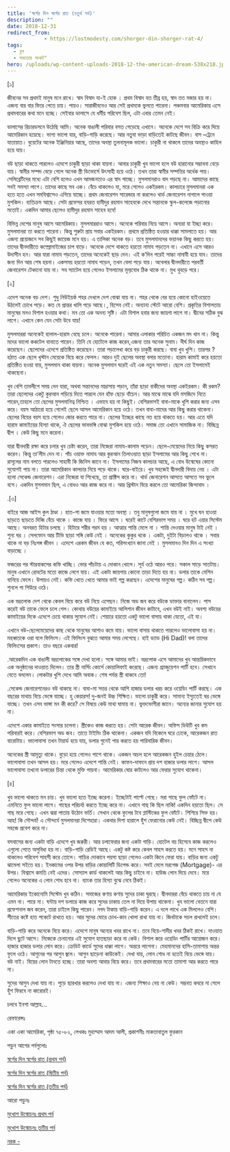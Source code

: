 ```yaml
---
title: 'স্বর্গের দিন স্বর্গের রাত (চতুর্থ পর্ব)'
description: ""
date: 2018-12-31
redirect_from: 
            - https://lostmodesty.com/shorger-din-shorger-rat-4/
tags: 
  - ব্লগ
  - সভ্যতার সংকট"
hero: /uploads/wp-content-uploads-2018-12-the-american-dream-538x218.jpg
---
```

\[১]

জীবনের সব প্রথমই মানুষ মনে রাখে। স্বাদ বিস্বাদ যা-ই হোক । প্রথম বিস্বাদ যত তীব্র হয়, স্বাদ তত মজার হয় না। এজন্য বার বার ফিরে পেতে চায়। পায়ও। সারাজীবনেও আর সেই প্রথমকে ভুলতে পারেনা। পঞ্চমবার আমেরিকায় এসে প্রথমবারের কথা মনে হচ্ছে। সেইবার ডালাসে যে ধর্মীয় পরিবেশ ছিল, এটা এবার তেমন নেই।

ডালাসের রিচারডসনে উঠেছি আমি। অনেক বাঙালী পরিবার বসত গেড়েছে এখানে। অনেকে দেশে সব বিক্রি করে দিয়ে আমেরিকান হয়েছে। ভাগ্য ভালো যার, বাড়ি-গাড়ি করেছে। আর নতুবা ভাড়া বাড়িতেই কাটছে জীবন। বাস –ট্রেনে যাতায়াত। বুয়েটের অনেক ইঞ্জিনিয়ার আছে, তাদের অবস্থা তুলনামূলক ভালো। চাকুরী না থাকলে তাদের অবস্থাও কাহিল হয়ে যায়।

বউ ছাড়া থাকতে পারলেও এদেশে চাকুরী ছাড়া থাকা যায়না। আবার চাকুরী খুব ভালো হলে বউ হারানোর সম্ভাবনা বেড়ে যায়। স্বামীর সম্পদ বেড়ে গেলে অনেক স্ত্রী ডিভোর্সে উৎসাহী হয়ে ওঠে। তখন তারা স্বামীর সম্পত্তির অর্ধেক পায়। সেলিব্রেটিদের মধ্যে এটা বেশি হলেও এখন আমজনতাও এর স্বাদ পাচ্ছে। মুসলমানরাও বাদ পড়ছে না। আমাদের কাছে সবই সমস্যা লাগে। তাদের কাছে সব এক। বেঁচে থাকলেও যা, মরে গেলেও একইরকম। কালচারে মুসলমানরা এক হতে হতে এখন সমবিশ্বাসেও এগিয়ে যাচ্ছে। প্রথম জেনারেশন সারেন্ডার না করলেও থার্ড জেনারেশন নাগালে পাওয়া মুশকিল। ব্যতিক্রম আছে। সেটা প্রফেসর হযরত হামীদুর রহমান সাহেবকে দেখে সন্তানকে স্কুল-কলেজে পড়ানোর মতোই। একদিন আমার ছেলেও হামীদুর রহমান সাহেব হবে!

বিভিন্ন দেশের মানুষ আসে আমেরিকায়। মুসলমাররাও আসে। অনেকে পরিবার নিয়ে আসে। অন্যরা যা ইচ্ছা করে। মুসলমানরা তা করতে পারেনা। কিন্তু শুরুটা প্রায় সবার একইরকম। প্রথমে প্রতিষ্ঠিত হওয়ার ধাক্কা সামলাতে হয়। আর এজন্য প্রয়োজনে সব কিছুই জায়েজ মনে হয়। এ তালিকা অনেক বড়। তবে মুসলমানদের ভয়ানক কিছু করতে হয়। তাদের দ্বীনদারীতে কম্প্রোমাইজের চাপ বাড়ে। অনেকে দেশে থাকতে হয়তো নামায পড়তেন না। এখানে এসে আরও উদাসীন হন। আর যারা নামায পড়তেন, তাদের অনেকেই ছাড় দেন। এই ক’দিন পরেই সাচ্চা নামাযী হয়ে যাব। তাদের জন্য দিন আর শেষ হয়না। একসময় হয়তো নামায পড়েন, তখন বেলা পড়ে যায়। অবেলার দ্বীনদারীতে পরবর্তী জেনারেশন টেকানো যায় না। সব স্যাটেল হয়ে গেলেও ইসলামের মূল্যবোধ ঠিক থাকে না। মুখ থুবড়ে পরে।

\[২]

এদেশ অনেক বড় দেশ। শুধু নিউইয়র্ক শহর দেখলে দেশ বোঝা যায় না। শহর থেকে বের হয়ে কোনো হাইওয়েতে উঠলেই চোখে পড়ে। কত যে প্রান্তর খালি পড়ে আছে।, হিসেব নেই। অন্যান্য স্টেটে আরো বেশি। প্রকৃতির বিশালতায় মানুষের মনও বিশাল হওয়ার কথা। মন তো এক অনন্য সৃষ্টি। এটা বিশাল হবার জন্য জায়গা লাগে না। দ্বীনের সঠিক বুঝ লাগে। এখানে কেন যেন সেটা উবে যায়!

মুসলমাররা অনেকেই হালাল-হারাম বেছে চলে। অনেকে পারেনা। আমার এলাকার পরিচিত একজন মদ খান না। কিন্তু মদের ভালো ককটেল বানাতে পারেন। তিনি যে হোটেলে কাজ করেন,এজন্য তার অনেক সুনাম। দীর্ঘ দিন কাজ করেছেন। ছেলেদের এদেশে প্রতিষ্ঠিত করেছেন। তারা পড়ালেখা করে বড় চাকুরী করছে। বাবা খুব খুশি। তারপর ? হঠাত এক ছেলে খৃস্টান মেয়েকে বিয়ে করে ফেলল। আরও দুই ছেলের অবস্থা বলার মতোনা। হারাম কামাই করে হয়তো প্রতিষ্ঠিত হওয়া যায়, মুসলমান থাকা যায়না। অনেক মুসলমান ঘরেই এই এক নতুন সমস্যা। ছেলে তো ইসলামেই থাকছেনা।

খুব বেশি তাবলীগে সময় দেন যারা, অথবা সন্তানদের মাদ্রাসায় পড়ান, তাঁরা ছাড়া বাকীদের অবস্থা একইরকম। কী রকম? তারা ছেলেদের একটু কুরআন পড়িয়ে দিতে পারলে যেন হাঁফ ছেড়ে বাঁচেন। আর মাঝে মাঝে যদি মসজিদে নিতে পারেন,তাহলে তো ছেলের মুসলমানিত্ব নিশ্চিত । এভাবে হয় না কিছুই। বেশিরভাগই বাবা-মাকে খুশি করার জন্য এসব করে। বয়স আঠারো হয়ে গেলেই ছেলে আসল আমেরিকান হয়ে ওঠে। তখন বাবা-মাদের আর কিছু করার থাকেনা। ছেলের বিয়ের বয়স হয়ে গেলেও জোর করতে পারে না। ছেলের ইচ্ছের কাছে নত হয়ে থাকতে হয়। আর এতে যদি হারাম কামাইয়ের হিস্যা থাকে, ঐ ছেলের ভাবভঙ্গি বোঝা মুশকিল হয়ে ওঠে। সমাজ তো এখানে সামাজিক না। বিচ্ছিন্ন দ্বীপ । কেউ কিছু মনে করেনা।

যারা দ্বীনদারী রক্ষা করে চলার খুব চেষ্টা করেন, তারা নিজেরা নামায-কালাম পড়েন। ছেলে-মেয়েদের নিয়ে কিছু কসরত করেন। কিন্তু তা’লীম দেন না। পাঁচ ওয়াক্ত নামায আর কুরআন তিলাওয়াত ছাড়া ইসলামের আর কিছু শেখে না। রাসূলের নাম বলতে পারলেও সাহাবী কি জিনিস জানে না। ইসলামের নিজস্ব কালচার আছে, এ বোধ উন্মেষের কোনো সুযোগই পায় না। তারা আমেরিকান কালচার নিয়ে পড়ে থাকে। ঘরে-বাইরে। খুব সহজেই দ্বীনদারী বিদায় নেয় । এটা হলো সেকেন্ড জেনারেশন। এরা নিজেরা যা শিখেছে, তা প্রাক্টিস করে না। থার্ড জেনারেশন আসতে আসতে সব ভুলে বসে। একদিন মুসলমান ছিল, এ বোধও আর কাজ করে না। আর খ্রিস্টান বিয়ে করলে তো আমেরিকা জিন্দাবাদ ।

.\[৩]

বাইরে আজ আইস কুল ঠাণ্ডা । হাত-পা জমে যাওয়ার মতো অবস্থা । তবু মানুষগুলো জমে যায় না । মুখে ঘন হাওয়া ছাড়তে ছাড়তে দিব্বি বেঁচে থাকে । কাজে যায় । ফিরে আসে । ঘরেই কাটে বেশিরভাগ সময় । ঘরে হট এয়ার সিস্টেম আছে। অনবরত হিটার চলছে । হিটারে শরীর গরম হয় । আত্মার শান্তি মেলে না । শান্তি দেওয়ার মানুষ টাই নেই । শুন্য ঘর । সেলফোন আর টিভি ছাড়া সঙ্গি কেউ নেই । অনেকের কুকুর থকে । একটা, দুইটা বিড়ালও থাকে । সবার থাকে না বড় নিঃসঙ্গ জীবন । এদেশে এরকম জীবন যে কত, পরিসংখ্যান জানা নেই । মুসলমানও দিন দিন এ সংখ্যা বাড়াচ্ছে ।

ফজরের পর স্টারবাকসের কফি খাচ্ছি। ভোর পাঁচটায় এ দোকান খোলে। সূর্য ওঠে আরও পরে। সকাল সাড়ে সাতটায়। মানুষ এখানে রোবটের মতো কাজে লেগে যায়। এই একটা জায়গায় কোনো তাড়া দিতে হয় না। ডলার তাকে মেশিন বানিয়ে ফেলে। উপায়ও নেই। কফি খেতে খেতে আমার ভাই গল্প করছেন। এদেশের মানুষের গল্প। কঠিন সব গল্প। শুনলে গা শিউরে ওঠে।

এক ভদ্রলোক দেশ থেকে কেবল বিয়ে করে বউ নিয়ে এসেছন। নিজে অড জব করে বউকে ডাক্তার বানালেন। পাস করেই বউ তাকে ফেলে চলে গেল। কোথায় বউয়ের কামাইয়ে আলিশান জীবন কাটাবে, এখন বউই নাই। অবশ্য বউয়ের কামাইয়ের দিকে এদেশে চেয়ে থাকার সুযোগ নেই। শেয়ারে হয়তো একটু ভালো বাসায় থাকা যেতো, এই যা।

এখানে বউ-ছেলেমেয়েদের কাছ থেকে মানুষের আশাও কমে যায়। ভালো বাসায় থাকতে পারলেও ভালোবাসা হয় না। মহব্বতকে ওরা বলে ফিলিংস। এই ফিলিংস বুঝতে আমার সময় লেগেছে। হাই ড্যাড (Hi Dad)! বলা তাদের ফিলিংসের প্রকাশ। তাও বছরে একবার!

.আরেকদিন এক বাঙালী ভদ্রলোকের সঙ্গে দেখা হলো। সঙ্গে আমার ভাই। ভদ্রলোক এসে আমাদের খুব আন্তরিকভাবে এক অনুষ্ঠানের দাওয়াত দিলেন। তার স্ত্রী নার্সিং কোর্সে কোয়ালিফাই করেছে। এজন্য গ্র্যাজুয়েশন পার্টি হবে। সেখানে যেতে বললেন। লোকটার খুশি দেখে আমি অবাক। শেষ পর্যন্ত স্ত্রী থাকবে তো!

.সেকেন্ড জেনারেশনেরও বউ থাকছে না। বাবা-মা সত্তর থেকে আশি হাজার ডলার খরচ করে ওয়েডিং পার্টি করছে। এক বছরের মাথায় বিয়ে ভেঙ্গে যাচ্ছে। হু কেয়ারস! দু-জনই উচ্চ শিক্ষিত। ভালো চাকুরী করে। সামান্য ইস্যুতেই ঘর ভেঙ্গে যাচ্ছে। তখন এসব ভাঙ্গা মন কী করে? সে বিষয়ে কেউ মাথা ঘামায় না। ভুক্তভোগীরা জানে। অন্যের জানার সুযোগ হয় না।

এদেশে একার কামাইতে সংসার চলেনা। স্ত্রীকেও কাজ করতে হয়। সেটা আরেক জীবন। অফিস ডিউটি খুব কম পরিবারই করে। বেশিরভাগ অড জব। তাতে টাইমিং ঠিক থাকেনা। একজন যদি বিকেলে ঘরে ঢোকে, আরেকজন রাত বারোটায়। ভালোবাসা তখন টায়ার্ড হয়ে যায়, ডলার গুনেই পার করতে হয় পারিবারিক জীবন।

অনেকের স্ত্রী আমৃত্যু থাকে। বুড়ো হয়ে গেলেও পাশে থাকে। একজন অচল হলে আরেকজন হুইল চেয়ার ঠেলে। ভালোবাসা তখন আসল হয়। মরে গেলেও এদেশে শান্তি নেই। কাফন-দাফনে প্রায় দশ হাজার ডলার লাগে। আসল ভালোবাসা তখনো ডলারের চিন্তা থেকে মুক্তি পায়না। আমেরিকার ঘোর কাটলেও আর ফেরার সুযোগ থাকেনা।

\[৪]

খুব ভালো থাকতে মন চায়। খুব ভালো হতে ইচ্ছে করেনা। ইচ্ছেটাই পাল্টে গেছে। মরা গাছে ফুল ফোঁটে না। এমনিতে ফুল ভালো লাগে। গাছের পরিচর্যা করতে ইচ্ছে করে না। এখানে গাছ কি ছিল নাকি! একদিন হয়তো ছিল। সে গাছ মরে গেছে। এখন ঝরা পাতায় উঠোন ভর্তি। সেখান থেকে ফুলের টবে প্লাস্টিকের ফুল ফোঁটে। শিশিরে সিক্ত হয়। আহ! কি সৌন্দর্য! এ সৌন্দর্যে মুসলমানরা দিশেহারা। একবার দিশা হারালে হুঁশ ফেরানোর কেউ নেই। বিচ্ছিন্ন দ্বীপে কেউ সহজে প্রবেশ করে না।

বসবাসের জন্য একটা বাড়ি এদেশে খুব জরুরী। আর চলাফেরার জন্য একটা গাড়ি। হোটেল বয় হিসেবে কাজ করলেও এগুলো পেতে অসুবিধা হয় না। বাড়ি-গাড়ি রেডিই আছে। একটু কষ্ট করে কেবল সাহস করতে হয়। মনে সাহস না থাকলেও পরিবেশ সাহসী করে তোলে। গাড়ির দোকানে পয়সা ছাড়া গেলেও একটা কিনে ফেরা যায়। বাড়ির জন্য একটু ঝামেলা সইতে হয়। ইনকামের ওপর উপর বাড়ির কোয়ালিটি ডিপেন্ড করে। সবই মেলে মরগেজ (Mortgage)- এর উপর। বিশ্বাসে কমতি নেই এদের। সোস্যাল কার্ড থাকলেই আর কিছু চাইবে না। হাউজ লোন দিয়ে দেবে। মরে গেলেও অনেকের এ লোন শোধ হবে না। ব্যাংক তার হিস্যা বুঝে নেবে ঠিকই।

আমেরিকার ইকোনোমি সিস্টেম খুব কঠিন। সমাজের কণায় কণায় সুদের চাকা ঘুরছে। দ্বীনদাররা বেঁচে থাকতে চায় না যে এমন না। পারে না। ঘন্টায় দশ ডলারে কাজ করে সুদের চাকায় তেল না দিয়ে উপায় থাকেনা। খুব ভালো বেতনে যারা প্রফেশনাল জব করেন, তারা চাইলে কিছু পারেন। নগদ টাকায় বাড়ি-গাড়ি করেন। এ দলে লাখে এক মিললেও বেশি। শীতের কষ্টে হাত পকেটে রাখতে হয়। আর সুদের ঘোরে চোখ-কান খোলা রাখা যায় না। জিবটাকে সচল রাখলেই চলে।

বাড়ি-গাড়ি করে অনেকে বিয়ে করে। এদেশে মানুষ অন্যের খবর রাখে না। তবে বিয়ে-শাদীর খবর ঠিকই রাখে। দাওয়াত দিলে ছুটে আসে। নিজেকে চেনানোর এই সুযোগ হাতছাড়া করে না কেউ। বিশাল করে ওয়েডিং পার্টির আয়োজন করে। হাজার হাজার ডলার লোন করে। ক্রেডিট কার্ডে সুদের ধাক্কা লাগে। অন্তরে লাগেনা। মেহমানদের হাসি-তামাশায় অন্তর ফুলে ওঠে। আগুনের পর আগুন জ্বলে। আগুন ছাড়েনা কাউকেই। দেখা যায়, লোন শোধ না হতেই বিয়ে ভেঙ্গে যায়। বউ নাই। বিয়ের লোন টানতে হচ্ছে। তারা অবশ্য আবার বিয়ে করে। তবে প্রথমবারের মতো তামাশা আর করতে পারে না।

সুদের আগুন দেখা যায় না। পুড়ে ছারখার করলেও দেখা যায় না। এজন্য শিক্ষাও নেয় না কেউ। সম্ভবত কবরে না গেলে হুঁশ ফিরবে না কারোরই।

চলবে ইনশা আল্লাহ...

রেফারেন্সঃ

একা একা আমেরিকা, পৃষ্ঠা ৭৫-৮২, লেখকঃ মুহাম্মাদ আদম আলী, প্রকাশনীঃ মাকতাবাতুল ফুরকান

পড়ুন আগের পর্বগুলোঃ

[স্বর্গের দিন স্বর্গের রাত (প্রথম পর্ব)](https://lostmodesty.com/2018/11/%E0%A6%B8%E0%A7%8D%E0%A6%AC%E0%A6%B0%E0%A7%8D%E0%A6%97%E0%A7%87%E0%A6%B0-%E0%A6%A6%E0%A6%BF%E0%A6%A8-%E0%A6%B8%E0%A7%8D%E0%A6%AC%E0%A6%B0%E0%A7%8D%E0%A6%97%E0%A7%87%E0%A6%B0-%E0%A6%B0/)

[স্বর্গের দিন স্বর্গের রাত (দ্বিতীয় পর্ব)](https://cms.lostmodesty.com/2018/11/%E0%A6%B8%E0%A7%8D%E0%A6%AC%E0%A6%B0%E0%A7%8D%E0%A6%97%E0%A7%87%E0%A6%B0-%E0%A6%A6%E0%A6%BF%E0%A6%A8-%E0%A6%B8%E0%A7%8D%E0%A6%AC%E0%A6%B0%E0%A7%8D%E0%A6%97%E0%A7%87%E0%A6%B0-%E0%A6%B0%E0%A6%BE/)

[স্বর্গের দিন স্বর্গের রাত (তৃতীয় পর্ব)](https://cms.lostmodesty.com/2018/12/%E0%A6%B8%E0%A7%8D%E0%A6%AC%E0%A6%B0%E0%A7%8D%E0%A6%97%E0%A7%87%E0%A6%B0-%E0%A6%A6%E0%A6%BF%E0%A6%A8-%E0%A6%B8%E0%A7%8D%E0%A6%AC%E0%A6%B0%E0%A7%8D%E0%A6%97%E0%A7%87%E0%A6%B0-%E0%A6%B0%E0%A6%BE-2/)

আরো পড়ুনঃ

[মুখোশ উন্মোচনঃ প্রথম পর্ব](https://cms.lostmodesty.com/2018/09/%E0%A6%AE%E0%A7%81%E0%A6%96%E0%A7%8B%E0%A6%B6-%E0%A6%89%E0%A6%A8%E0%A7%8D%E0%A6%AE%E0%A7%8B%E0%A6%9A%E0%A6%A8%E0%A6%83-%E0%A6%AA%E0%A6%B0%E0%A7%8D%E0%A6%AC-%E0%A7%A7/)

[মুখোশ উন্মোচনঃ তৃতীয় পর্ব](https://cms.lostmodesty.com/2018/08/%E0%A6%AE%E0%A7%81%E0%A6%96%E0%A7%8B%E0%A6%B6-%E0%A6%89%E0%A6%A8%E0%A7%8D%E0%A6%AE%E0%A7%8B%E0%A6%9A%E0%A6%A8%E0%A6%83-%E0%A6%AA%E0%A6%B0%E0%A7%8D%E0%A6%AC-%E0%A6%A4%E0%A6%BF%E0%A6%A8-%E0%A6%AA/)

[নরক -](https://cms.lostmodesty.com/2018/08/%E0%A6%A8%E0%A6%B0%E0%A6%95/)
